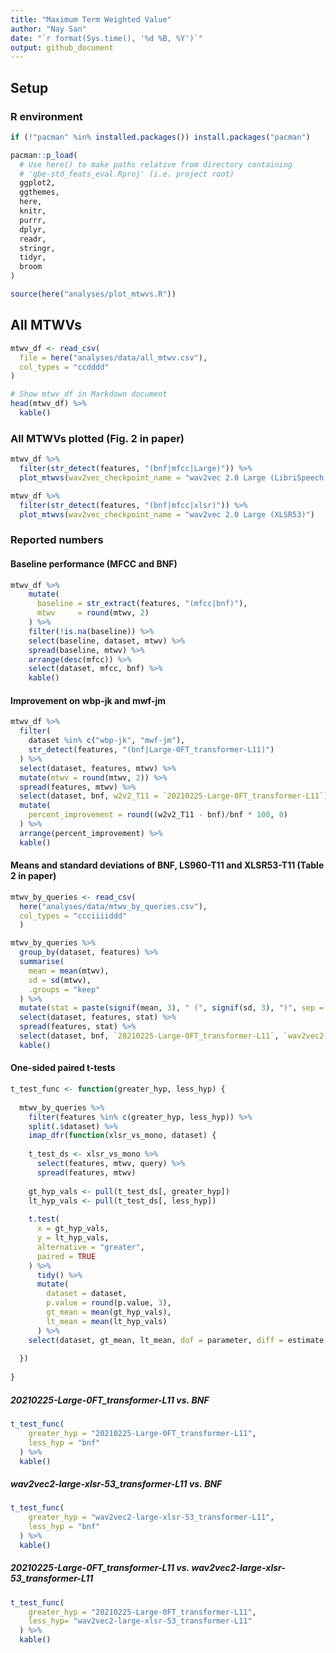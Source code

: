 ```yaml
---
title: "Maximum Term Weighted Value"
author: "Nay San"
date: "`r format(Sys.time(), '%d %B, %Y')`"
output: github_document
---
```


## Setup

### R environment

```r
if (!"pacman" %in% installed.packages()) install.packages("pacman")

pacman::p_load(
  # Use here() to make paths relative from directory containing
  # 'qbe-std_feats_eval.Rproj' (i.e. project root)
  ggplot2,
  ggthemes,
  here,
  knitr,
  purrr,
  dplyr,
  readr,
  stringr,
  tidyr,
  broom
)

source(here("analyses/plot_mtwvs.R"))
```

## All MTWVs

```r
mtwv_df <- read_csv(
  file = here("analyses/data/all_mtwv.csv"),
  col_types = "ccdddd"
)

# Show mtwv_df in Markdown document
head(mtwv_df) %>%
  kable()
```

### All MTWVs plotted (Fig. 2 in paper)

```r
mtwv_df %>%
  filter(str_detect(features, "(bnf|mfcc|Large)")) %>%
  plot_mtwvs(wav2vec_checkpoint_name = "wav2vec 2.0 Large (LibriSpeech 960h)")
```

```r
mtwv_df %>%
  filter(str_detect(features, "(bnf|mfcc|xlsr)")) %>%
  plot_mtwvs(wav2vec_checkpoint_name = "wav2vec 2.0 Large (XLSR53)")
```

### Reported numbers

#### Baseline performance (MFCC and BNF)

```r
mtwv_df %>%
    mutate(
      baseline = str_extract(features, "(mfcc|bnf)"),
      mtwv     = round(mtwv, 2)
    ) %>%
    filter(!is.na(baseline)) %>%
    select(baseline, dataset, mtwv) %>%
    spread(baseline, mtwv) %>%
    arrange(desc(mfcc)) %>% 
    select(dataset, mfcc, bnf) %>% 
    kable()
```


#### Improvement on wbp-jk and mwf-jm

```r
mtwv_df %>%
  filter(
    dataset %in% c("wbp-jk", "mwf-jm"),
    str_detect(features, "(bnf|Large-0FT_transformer-L11)")
  ) %>%
  select(dataset, features, mtwv) %>%
  mutate(mtwv = round(mtwv, 2)) %>% 
  spread(features, mtwv) %>%
  select(dataset, bnf, w2v2_T11 = `20210225-Large-0FT_transformer-L11`) %>%
  mutate(
    percent_improvement = round((w2v2_T11 - bnf)/bnf * 100, 0)
  ) %>%
  arrange(percent_improvement) %>% 
  kable()
```

#### Means and standard deviations of BNF, LS960-T11 and XLSR53-T11 (Table 2 in paper)

```r
mtwv_by_queries <- read_csv(
  here("analyses/data/mtwv_by_queries.csv"),
  col_types = "ccciiiiddd"
  )

mtwv_by_queries %>%
  group_by(dataset, features) %>%
  summarise(
    mean = mean(mtwv),
    sd = sd(mtwv),
    .groups = "keep"
  ) %>%
  mutate(stat = paste(signif(mean, 3), " (", signif(sd, 3), ")", sep = "")) %>%
  select(dataset, features, stat) %>%
  spread(features, stat) %>%
  select(dataset, bnf, `20210225-Large-0FT_transformer-L11`, `wav2vec2-large-xlsr-53_transformer-L11`) %>%
  kable()
```

#### One-sided paired t-tests

```r
t_test_func <- function(greater_hyp, less_hyp) {
  
  mtwv_by_queries %>%
    filter(features %in% c(greater_hyp, less_hyp)) %>%
    split(.$dataset) %>%
    imap_dfr(function(xlsr_vs_mono, dataset) {
    
    t_test_ds <- xlsr_vs_mono %>%
      select(features, mtwv, query) %>%
      spread(features, mtwv)
    
    gt_hyp_vals <- pull(t_test_ds[, greater_hyp])
    lt_hyp_vals <- pull(t_test_ds[, less_hyp])
    
    t.test(
      x = gt_hyp_vals,
      y = lt_hyp_vals,
      alternative = "greater",
      paired = TRUE
    ) %>% 
      tidy() %>%
      mutate(
        dataset = dataset,
        p.value = round(p.value, 3),
        gt_mean = mean(gt_hyp_vals),
        lt_mean = mean(lt_hyp_vals)
      ) %>% 
    select(dataset, gt_mean, lt_mean, dof = parameter, diff = estimate, t.value = statistic, p.value)
    
  })
  
}
```


##### 20210225-Large-0FT_transformer-L11 vs. BNF

```r
t_test_func(
    greater_hyp = "20210225-Large-0FT_transformer-L11",
    less_hyp = "bnf"
  ) %>%
  kable()
```


##### wav2vec2-large-xlsr-53_transformer-L11 vs. BNF

```r
t_test_func(
    greater_hyp = "wav2vec2-large-xlsr-53_transformer-L11",
    less_hyp = "bnf"
  ) %>%
  kable()
```

##### 20210225-Large-0FT_transformer-L11 vs. wav2vec2-large-xlsr-53_transformer-L11

```r
t_test_func(
    greater_hyp = "20210225-Large-0FT_transformer-L11",
    less_hyp= "wav2vec2-large-xlsr-53_transformer-L11"
  ) %>%
  kable()
```